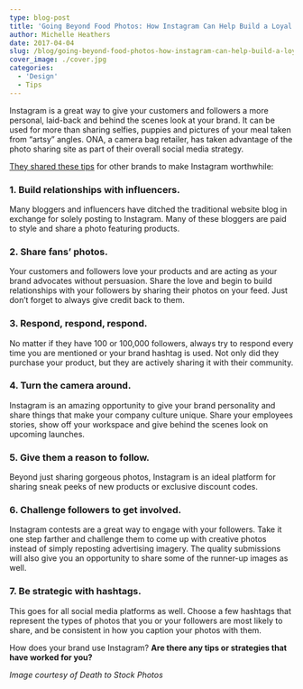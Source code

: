 ```yaml
---
type: blog-post
title: 'Going Beyond Food Photos: How Instagram Can Help Build a Loyal Fan Base for Your Brand'
author: Michelle Heathers
date: 2017-04-04
slug: /blog/going-beyond-food-photos-how-instagram-can-help-build-a-loyal-fan-base-for-your-brand
cover_image: ./cover.jpg
categories:
  - 'Design'
  - Tips
---
```


Instagram is a great way to give your customers and followers a more personal, laid-back and behind the scenes look at your brand. It can be used for more than sharing selfies, puppies and pictures of your meal taken from “artsy” angles. ONA, a camera bag retailer, has taken advantage of the photo sharing site as part of their overall social media strategy.

[They shared these tips][1] for other brands to make Instagram worthwhile:

### 1. Build relationships with influencers.

Many bloggers and influencers have ditched the traditional website blog in exchange for solely posting to Instagram. Many of these bloggers are paid to style and share a photo featuring products.

### 2. Share fans’ photos.

Your customers and followers love your products and are acting as your brand advocates without persuasion. Share the love and begin to build relationships with your followers by sharing their photos on your feed. Just don’t forget to always give credit back to them.

### 3. Respond, respond, respond.

No matter if they have 100 or 100,000 followers, always try to respond every time you are mentioned or your brand hashtag is used. Not only did they purchase your product, but they are actively sharing it with their community.

### 4. Turn the camera around.

Instagram is an amazing opportunity to give your brand personality and share things that make your company culture unique. Share your employees stories, show off your workspace and give behind the scenes look on upcoming launches.

### 5. Give them a reason to follow.

Beyond just sharing gorgeous photos, Instagram is an ideal platform for sharing sneak peeks of new products or exclusive discount codes.

### 6. Challenge followers to get involved.

Instagram contests are a great way to engage with your followers. Take it one step farther and challenge them to come up with creative photos instead of simply reposting advertising imagery. The quality submissions will also give you an opportunity to share some of the runner-up images as well.

### 7. Be strategic with hashtags.

This goes for all social media platforms as well. Choose a few hashtags that represent the types of photos that you or your followers are most likely to share, and be consistent in how you caption your photos with them.

How does your brand use Instagram? **Are there any tips or strategies that have worked for you?**

_Image courtesy of Death to Stock Photos_

[1]: http://www.wework.com/magazine/knowledge/7-ways-make-instagram-worth/
